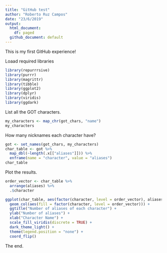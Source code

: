 ```yaml
---
title: "GitHub test"
author: "Roberto Ruz Campos"
date: "23/6/2019"
output:
  html_document:
    df: paged
  github_document: default
---
```


This is my first GitHub experience!

Loaad required libraries
```r
library(repurrrsive)
library(purrr)
library(magrittr)
library(tibble)
library(ggplot2)
library(dplyr)
library(viridis)
library(ggdark)
```

List all the GOT characters.
```r
my_characters <- map_chr(got_chars, "name")
my_characters
```

How many nicknames each character have?
```r
got <- set_names(got_chars, my_characters)
char_table <- got %>% 
  map_dbl(~length(.x[["aliases"]])) %>% 
  enframe(name = "character", value = "aliases")
char_table
```

Plot the results.
```r
order_vector <- char_table %>% 
  arrange(aliases) %>% 
  .$character
```


```r
ggplot(char_table, aes(factor(character, level = order_vector), aliases)) +
  geom_col(aes(fill = factor(character, level = order_vector))) +
  ggtitle("Number of aliases of each character") +
  ylab("Number of aliases") + 
  xlab("Character Name") +
  scale_fill_viridis(discrete = TRUE) +
  dark_theme_light() +
  theme(legend.position = "none") +
  coord_flip()

```


The end.